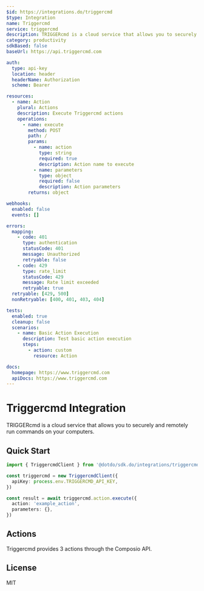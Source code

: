 ```yaml
---
$id: https://integrations.do/triggercmd
$type: Integration
name: Triggercmd
service: triggercmd
description: TRIGGERcmd is a cloud service that allows you to securely and remotely run commands on your computers.
category: productivity
sdkBased: false
baseUrl: https://api.triggercmd.com

auth:
  type: api-key
  location: header
  headerName: Authorization
  scheme: Bearer

resources:
  - name: Action
    plural: Actions
    description: Execute Triggercmd actions
    operations:
      - name: execute
        method: POST
        path: /
        params:
          - name: action
            type: string
            required: true
            description: Action name to execute
          - name: parameters
            type: object
            required: false
            description: Action parameters
        returns: object

webhooks:
  enabled: false
  events: []

errors:
  mapping:
    - code: 401
      type: authentication
      statusCode: 401
      message: Unauthorized
      retryable: false
    - code: 429
      type: rate_limit
      statusCode: 429
      message: Rate limit exceeded
      retryable: true
  retryable: [429, 500]
  nonRetryable: [400, 401, 403, 404]

tests:
  enabled: true
  cleanup: false
  scenarios:
    - name: Basic Action Execution
      description: Test basic action execution
      steps:
        - action: custom
          resource: Action

docs:
  homepage: https://www.triggercmd.com
  apiDocs: https://www.triggercmd.com
---
```


# Triggercmd Integration

TRIGGERcmd is a cloud service that allows you to securely and remotely run commands on your computers.

## Quick Start

```typescript
import { TriggercmdClient } from '@dotdo/sdk.do/integrations/triggercmd'

const triggercmd = new TriggercmdClient({
  apiKey: process.env.TRIGGERCMD_API_KEY,
})

const result = await triggercmd.action.execute({
  action: 'example_action',
  parameters: {},
})
```

## Actions

Triggercmd provides 3 actions through the Composio API.

## License

MIT
